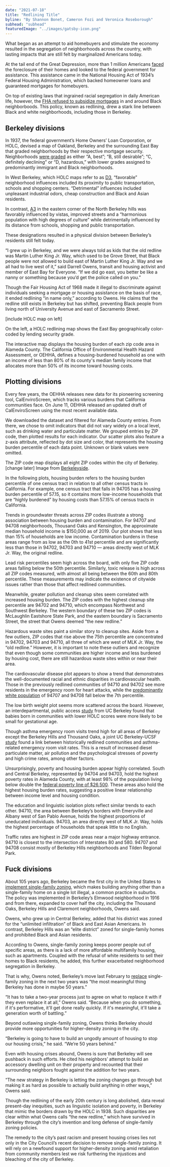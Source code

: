 ```yaml
---
date: "2021-07-18"
title: "Redlining Title"
byline: "By Shannon Bonet, Cameron Fozi and Veronica Roseborough"
subhead: "subhead"
featuredImage: "../images/gatsby-icon.png"
---
```


What began as an attempt to aid homebuyers and stimulate the economy resulted in the segregation of neighborhoods across the country, with lasting impacts that are still felt by marginalized Americans today.

At the tail end of the Great Depression, more than 1 million Americans [faced](https://www.history.com/news/housing-segregation-new-deal-program) the foreclosure of their homes and looked to the federal government for assistance. This assistance came in the National Housing Act of 1934’s Federal Housing Administration, which backed homeowner loans and guaranteed mortgages for homebuyers.

On top of existing laws that ingrained racial segregation in daily American life, however, the [FHA refused to subsidize mortgages](https://www.npr.org/2017/05/03/526655831/a-forgotten-history-of-how-the-u-s-government-segregated-america) in and around Black neighborboods. This policy, known as redlining, drew a stark line between Black and white neighborhoods, including those in Berkeley.

## Berkeley divisions

In 1937, the federal government’s Home Owners’ Loan Corporation, or HOLC, devised a map of Oakland, Berkeley and the surrounding East Bay that graded neighborhoods by their respective mortgage security. Neighborhoods [were graded](https://dsl.richmond.edu/panorama/redlining/#loc=5/39.1/-94.58) as either “A, best”; “B, still desirable”; “C, definitely declining” or “D, hazardous,” with lower grades assigned to predominantly immigrant and Black neighborhoods.

In West Berkeley, which HOLC maps refer to as [D3](https://dsl.richmond.edu/panorama/redlining/#loc=14/37.854/-122.286&city=oakland-ca&area=D3&adimage=2/46.68/-136.406), “favorable” neighborhood influences included its proximity to public transportation, schools and shopping centers. “Detrimental” influences included unpleasant industrial odors, cheap construction and Black and Asian residents.

In contrast, [A3](https://dsl.richmond.edu/panorama/redlining/#loc=14/37.882/-122.27&city=oakland-ca&area=A3&adview=full&adimage=2/46.68/-136.406) in the eastern corner of the North Berkeley hills was favorably influenced by vistas, improved streets and a “harmonious population with high degrees of culture” while detrimentally influenced by its distance from schools, shopping and public transportation.

These designations resulted in a physical division between Berkeley’s residents still felt today.

“I grew up in Berkeley, and we were always told as kids that the old redline was Martin Luther King Jr. Way, which used to be Grove Street, that Black people were not allowed to build east of Martin Luther King Jr. Way and we all had to live west of it,” said Darrell Owens, transit and housing activist and member of East Bay for Everyone. “If we did go east, you better be like a nanny or something because you’d get the police called on you.”

Though the Fair Housing Act of 1968 made it illegal to discriminate against individuals seeking a mortgage or housing assistance on the basis of race, it ended redlining “in name only,” according to Owens. He claims that the redline still exists in Berkeley but has shifted, preventing Black people from living north of University Avenue and east of Sacramento Street.

<RedlineMap />

[include HOLC map on left]

On the left, a HOLC redlining map shows the East Bay geographically color-coded by lending security grade.

The interactive map displays the housing burden of each zip code area in Alameda County. The California Office of Environmental Health Hazard Assessment, or OEHHA, defines a housing-burdened household as one with an income of less than 80% of its county's median family income that allocates more than 50% of its income toward housing costs.

## Plotting divisions

Every few years, the OEHHA releases new data for its pioneering screening tool, CalEnviroScreen, which tracks various burdens that California communities face. On June 11, OEHHA released an updated draft of CalEnviroScreen using the most recent available data.

We downloaded the dataset and filtered for Alameda County entries. From there, we chose to omit indicators that did not vary widely on a local level, such as drinking water and particulate matter. We grouped entries by ZIP code, then plotted results for each indicator. Our scatter plots also feature a z-axis attribute, reflected by dot size and color, that represents the housing burden percentile of each data point. Unknown or blank values were omitted.

The ZIP code map displays all eight ZIP codes within the city of Berkeley. [change later] Image from [Berkeleyside](https://www.berkeleyside.org/2010/07/23/berkeley-94703-the-hottest-zip-code-in-the-nation).

In the following plots, housing burden refers to the housing burden percentile of one census tract in relation to all other census tracts in California. For example, one census tract that falls in 94705 has a housing burden percentile of 57.15, so it contains more low-income households that are “highly burdened” by housing costs than 57.15% of census tracts in California.

<WaterPlot />

Trends in groundwater threats across ZIP codes illustrate a strong association between housing burden and contamination. For 94707 and 94708 neighborhoods, Thousand Oaks and Kensington, the approximate median household income is $150,000 as of 2019. Our plot shows that less than 15% of households are low income. Contamination burdens in these areas range from as low as the 0th to 41st percentile and are significantly less than those in 94702, 94703 and 94710 — areas directly west of MLK Jr. Way, the original redline.

<ChemPlot />

Lead risk percentiles seem high across the board, with only five ZIP code areas falling below the 50th percentile. Similarly, toxic release is high across all ZIP codes measured, with almost all being between the 60th and 80th percentile. These measurements may indicate the existence of citywide issues rather than those that affect redlined communities.

Meanwhile, greater pollution and cleanup sites seem correlated with increased housing burden. The ZIP codes with the highest cleanup site percentile are 94702 and 94710, which encompass Northwest and Southwest Berkeley. The western boundary of these two ZIP codes is McLaughlin Eastshore State Park, and the eastern boundary is Sacramento Street, the street that Owens deemed “the new redline.”

Hazardous waste sites paint a similar story to cleanup sites. Aside from a few outliers, ZIP codes that rise above the 75th percentile are concentrated in 94702, 94703 and 94710, all three of which are west of MLK Jr. Way, the “old redline.” However, it is important to note these outliers and recognize that even though some communities are higher income and less burdened by housing cost, there are still hazardous waste sites within or near their area.

<HealthPlot />

The cardiovascular disease plot appears to show a trend that demonstrates the well-documented racial and ethnic disparities in cardiovascular health. Those in the previously redlined communities of 94710 and 94702 see more residents in the emergency room for heart attacks, while the [predominantly white population](https://www.census.gov/quickfacts/kensingtoncdpcalifornia) of 94707 and 94708 fall below the 7th percentile.

The low birth weight plot seems more scattered across the board. However, an interdepartmental, public access [study](https://journals.plos.org/plosone/article?id=10.1371/journal.pone.0237241) from UC Berkeley found that babies born in communities with lower HOLC scores were more likely to be small for gestational age.

Though asthma emergency room visits trend high for all areas of Berkeley except the Berkeley Hills and Thousand Oaks, a joint UC Berkeley-UCSF [study](https://www.atsjournals.org/doi/10.1164/ajrccm-conference.2019.199.1_MeetingAbstracts.A7054) found a link between historically redlined communities and asthma-related emergency room visit rates. This is a result of increased diesel particulate matter, air pollution and the psychological stresses of poverty and high crime rates, among other factors.

<EconPlot />

Unsurprisingly, poverty and housing burden appear highly correlated. South and Central Berkeley, represented by 94704 and 94703, hold the highest poverty rates in Alameda County, with at least 98% of the population living below double the [federal poverty line of $26,500](https://www.medicaid.gov/federal-policy-guidance/downloads/cib031821.pdf). These areas also hold the highest housing burden rates, suggesting a positive linear relationship between income level and housing condition.

The education and linguistic isolation plots reflect similar trends to each other. 94710, the area between Berkeley’s borders with Emeryville and Albany west of San Pablo Avenue, holds the highest proportions of uneducated individuals. 94703, an area directly west of MLK Jr. Way, holds the highest percentage of households that speak little to no English.

Traffic rates are highest in ZIP code areas near a major highway entrance. 94710 is closest to the intersection of Interstates 80 and 580. 94707 and 94708 consist mostly of Berkeley Hills neighborhoods and Tilden Regional Park.

## Fuck divisions

About 105 years ago, Berkeley became the first city in the United States to [implement single-family zoning](https://www.kqed.org/news/11840548/the-racist-history-of-single-family-home-zoning), which makes building anything other than a single-family home on a single lot illegal, a common practice in suburbs.
The policy was implemented in Berkeley’s Elmwood neighborhood in 1916 and from there, expanded to cover half the city, including the Thousand Oaks, Berkeley Hills and Claremont neighborhoods, Owens said.

Owens, who grew up in Central Berkeley, added that his district was zoned for the “unlimited infiltration” of Black and East Asian Americans. In contrast, Berkeley Hills was an “elite district” zoned for single-family homes and prohibited Black and Asian residents.

According to Owens, single-family zoning keeps poorer people out of specific areas, as there is a lack of more affordable multifamily housing, such as apartments. Coupled with the refusal of white residents to sell their homes to Black residents, he added, this further exacerbated neighborhood segregation in Berkeley.

That is why, Owens noted, Berkeley’s move last February to [replace](https://www.dailycal.org/2021/02/24/berkeley-city-council-passes-resolution-to-end-single-family-zoning/) single-family zoning in the next two years was “the most meaningful thing Berkeley has done in maybe 50 years.”

“It has to take a two-year process just to agree on what to replace it with if they even replace it at all,” Owens said. “Because when you do something, if it's performative, it'll get done really quickly. If it's meaningful, it'll take a generation worth of battling.”

Beyond outlawing single-family zoning, Owens thinks Berkeley should provide more opportunities for higher-density zoning in the city.

“Berkeley is going to have to build an ungodly amount of housing to stop our housing crisis,” he said. “We’re 50 years behind.”

Even with housing crises abound, Owens is sure that Berkeley will see pushback in such efforts. He cited his neighbors’ attempt to build an accessory dwelling unit on their property and recounted that their surrounding neighbors fought against the addition for two years.

“The new strategy in Berkeley is letting the zoning changes go through but making it as hard as possible to actually build anything in other ways,” Owens said.

Though the redlining of the early 20th century is long abolished, data reveal present-day inequities, such as linguistic isolation and poverty, in Berkeley that mimic the borders drawn by the HOLC in 1938. Such disparities are clear within what Owens calls “the new redline,” which have survived in Berkeley through the city’s invention and long defense of single-family zoning policies.

The remedy to the city’s past racism and present housing crises lies not only in the City Council’s recent decision to remove single-family zoning. It will rely on a newfound support for higher-density zoning amid retaliation from community members lest we risk furthering the injustices and bleaching of the city of Berkeley.
